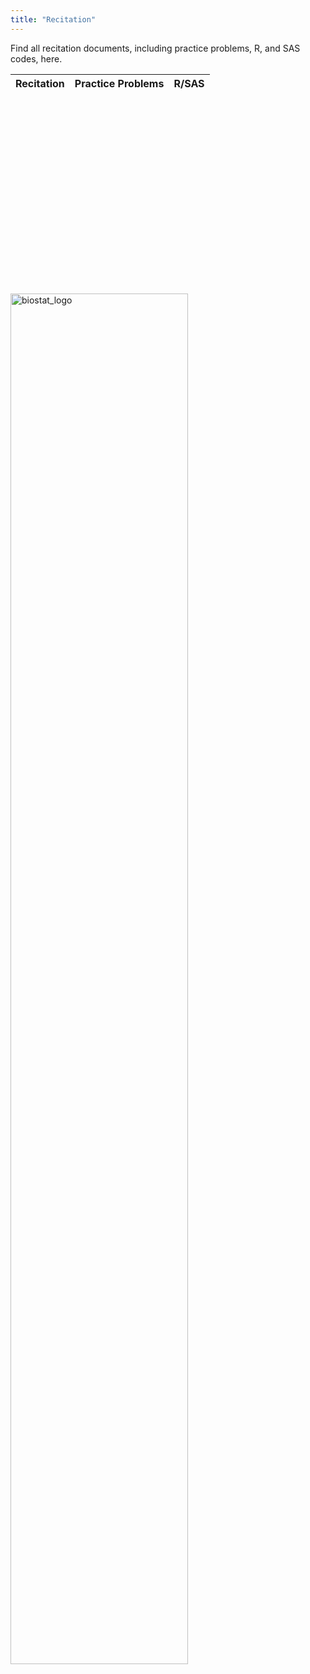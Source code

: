 ```yaml
---
title: "Recitation"
---
```


Find all recitation documents, including practice problems, R, and SAS codes, here.

Recitation | Practice Problems | R/SAS |
--------|----------------------|-------------|
<!--1       |[PP1](/Attachments/Recitation/Recitation1.pdf)|[R]()/[SAS]()|
2       |[PP2]()|[R]()/[SAS]()|
3       |[PP3]()|[R]()/[SAS]()|
4       |[PP4]()|[R]()/[SAS]()|
5       |[PP5]()|[R]()/[SAS]()|
6       |[PP6]()|[R]()/[SAS]()|
7       |[PP7]()|[R]()/[SAS]()|
8       |[PP8]()|[R]()/[SAS]()|
9       |[PP9]()|[R]()/[SAS]()|
10      |[PP10]()|[R]()/[SAS]()|
11      |[PP11]()|[R]()/[SAS]()|
12      |[PP12]()|[R]()/[SAS]()|
13      |[PP13]()|[R]()/[SAS]()|
-->

</br></br></br></br></br></br></br></br></br></br></br></br></br></br></br></br></br>
<br><img src="Attachments/biostat_logo.png" alt="biostat_logo" style="width:75%; border:0px solid"><br>
